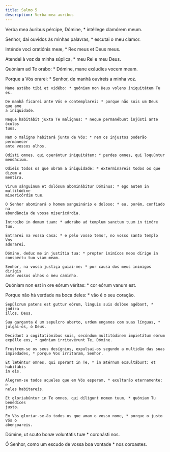 ```yaml
---
title: Salmo 5
description: Verba mea auribus
---
```


<div class="side-by-side not-content">

Verba mea áuribus pércipe, Dómine, * intéllege clamórem meum.

Senhor, dai ouvidos às minhas palavras, * escutai o meu clamor.

Inténde voci oratiónis meæ, * Rex meus et Deus meus.

Atendei à voz da minha súplica, * meu Rei e meu Deus.

Quóniam ad Te orábo: * Dómine, mane exáudies vocem meam.

Porque a Vós orarei: * Senhor, de manhã ouvireis a minha voz.

    Mane astábo tibi et vidébo: * quóniam non Deus volens iniquitátem Tu es.

    De manhã ficarei ante Vós e contemplarei: * porque não sois um Deus que ame
    a iniquidade.

    Neque habitábit juxta Te malígnus: * neque permanébunt injústi ante óculos
    tuos.

    Nem o maligno habitará junto de Vós: * nem os injustos poderão permanecer
    ante vossos olhos.

    Odísti omnes, qui operántur iniquitátem: * perdes omnes, qui loquúntur
    mendácium.

    Odieis todos os que obram a iniquidade: * exterminareis todos os que dizem a
    mentira.

    Virum sánguinum et dolósum abominábitur Dóminus: * ego autem in multitúdine
    misericórdiæ tuæ.

    O Senhor abominará o homem sanguinário e doloso: * eu, porém, confiado na
    abundância de vossa misericórdia.

    Introíbo in domum tuam: * adorábo ad templum sanctum tuum in timóre tuo.

    Entrarei na vossa casa: * e pelo vosso temor, no vosso santo templo Vos
    adorarei.

    Dómine, deduc me in justítia tua: * propter inimícos meos dírige in
    conspéctu tuo viam meam.

    Senhor, na vossa justiça guiai-me: * por causa dos meus inimigos dirigis
    ante vossos olhos o meu caminho.

Quóniam non est in ore eórum véritas: * cor eórum vanum est.

Porque não há verdade na boca deles: * vão é o seu coração.

    Sepúlcrum patens est guttur eórum, linguis suis dolóse agébant, * júdica
    illos, Deus.

    Sua garganta é um sepulcro aberto, urdem enganos com suas línguas, *
    julgai-os, ó Deus.

    Décidant a cogitatiónibus suis, secúndum multitúdinem impietátum eórum
    expélle eos, * quóniam irritavérunt Te, Dómine.

    Frustrem-se os seus desígnios, expulsai-os segundo a multidão das suas
    impiedades, * porque Vos irritaram, Senhor.

    Et læténtur omnes, qui sperant in Te, * in ætérnum exsultábunt: et habitábis
    in eis.

    Alegrem-se todos aqueles que em Vós esperam, * exultarão eternamente: e
    neles habitareis.

    Et gloriabúntur in Te omnes, qui díligunt nomen tuum, * quóniam Tu benedíces
    justo.

    Em Vós gloriar-se-ão todos os que amam o vosso nome, * porque o justo Vós o
    abençoareis.

Dómine, ut scuto bonæ voluntátis tuæ * coronásti nos.

Ó Senhor, como um escudo de vossa boa vontade * nos coroastes.

</div>
